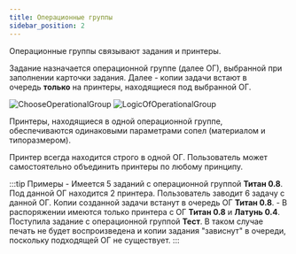```yaml
---
title: Операционные группы
sidebar_position: 2
---
```

Операционные группы связывают задания и принтеры.

Задание назначается операционной группе (далее ОГ), выбранной при заполнении карточки задания. 
Далее - копии задачи встают в очередь **только** на принтеры, находящиеся под выбранной ОГ.

![ChooseOperationalGroup](./img/ChooseOperationalGroup.png)
![LogicOfOperationalGroup](./img/LogicOfOperationalGroup.png)

Принтеры, находящиеся в одной операционной группе, обеспечиваются одинаковыми параметрами сопел 
(материалом и типоразмером).

Принтер всегда находится строго в одной ОГ. Пользователь может самостоятельно объединить принтеры 
по любому принципу.

:::tip Примеры
      - Имеется 5 заданий с операционной группой **Титан 0.8**. Под данной ОГ находится 2 принтера. 
      Пользователь заводит 6 задачу с данной ОГ. Копии созданной задачи встанут в очередь ОГ **Титан 0.8**.
      - В распоряжении имеются только принтера с ОГ **Титан 0.8** и **Латунь 0.4**. Поступила задание 
      с операционной группой **Тест**. В таком случае печать не будет воспроизведена и копии задания 
      "зависнут" в очереди, поскольку подходящей ОГ не существует.
:::
